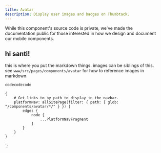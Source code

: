 ```yaml
---
title: Avatar
description: Display user images and badges on Thumbtack.
---
```



<ComponentHeader data={props.data} />

<Alert type="warning" title="iOS components are not currently open source">
    While this component's source code is private, we've made the documentation public for those
    interested in how we design and document our mobile components.
</Alert>

## hi santi!

this is where you put the markdown things. images can be siblings of this. see `www/src/pages/components/avatar` for how to reference images in markdown

```swift
codecodecode
```

<ComponentFooter data={props.data} />

    {
        # Get links to by path to display in the navbar.
        platformNav: allSitePage(filter: { path: { glob: "/components/avatar/*/" } }) {
            edges {
                node {
                    ...PlatformNavFragment
                }
            }
        }
    }
`;
